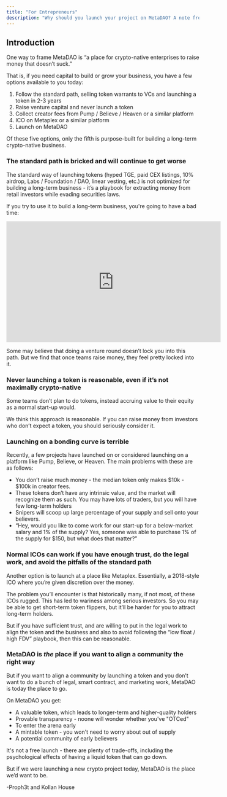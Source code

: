 ```yaml
---
title: "For Entrepreneurs"
description: "Why should you launch your project on MetaDAO? A note from the founders of MetaDAO."
---
```


## Introduction

One way to frame MetaDAO is “a place for crypto-native enterprises to raise money that doesn’t suck.”

That is, if you need capital to build or grow your business, you have a few options available to you today:

1. Follow the standard path, selling token warrants to VCs and launching a token in 2-3 years
2. Raise venture capital and never launch a token
3. Collect creator fees from Pump / Believe / Heaven or a similar platform
4. ICO on Metaplex or a similar platform
5. Launch on MetaDAO

Of these five options, only the fifth is purpose-built for building a long-term crypto-native business.

### The standard path is bricked and will continue to get worse

The standard way of launching tokens (hyped TGE, paid CEX listings, 10% airdrop, Labs / Foundation / DAO, linear vesting, etc.) is not optimized for building a long-term business - it’s a playbook for extracting money from retail investors while evading securities laws. 

If you try to use it to build a long-term business, you're going to have a bad time:

<iframe width="560" height="315" src="https://www.youtube.com/embed/99XsVSN_doQ?si=inP_4ZLnS0hLaID2" title="YouTube video player" frameborder="0" allow="accelerometer; autoplay; clipboard-write; encrypted-media; gyroscope; picture-in-picture; web-share" referrerpolicy="strict-origin-when-cross-origin" allowfullscreen></iframe>

Some may believe that doing a venture round doesn’t lock you into this path. But we find
that once teams raise money, they feel pretty locked into it.

### Never launching a token is reasonable, even if it’s not maximally crypto-native

Some teams don’t plan to do tokens, instead accruing value to their equity as a normal start-up would.

We think this approach is reasonable. If you can raise money from investors who don’t expect a token, you should seriously consider it.

### Launching on a bonding curve is terrible

Recently, a few projects have launched on or considered launching on a platform like Pump, Believe, or Heaven. The main problems with these are as follows:

- You don’t raise much money - the median token only makes \$10k - \$100k in creator fees.
- These tokens don’t have any intrinsic value, and the market will recognize them as such. You may have lots of traders, but you will have few long-term holders
- Snipers will scoop up large percentage of your supply and sell onto your believers.
- “Hey, would you like to come work for our start-up for a below-market salary and 1% of the supply? Yes, someone was able to purchase 1% of the supply for $150, but what does that matter?”

### Normal ICOs can work if you have enough trust, do the legal work, and avoid the pitfalls of the standard path

Another option is to launch at a place like Metaplex. Essentially, a 2018-style ICO where you’re given discretion over the money.

The problem you’ll encounter is that historically many, if not most, of these ICOs rugged. This has led to wariness among serious investors. So you may be able to get short-term token flippers, but it’ll be harder for you to attract long-term holders.

But if you have sufficient trust, and are willing to put in the legal work to align the token and the business and also to avoid following the “low float / high FDV” playbook, then this can be reasonable.

### MetaDAO is *the* place if you want to align a community the right way

But if you want to align a community by launching a token and you don’t want to do a bunch of legal, smart contract, and marketing work, MetaDAO is today the place to go.

On MetaDAO you get:
- A valuable token, which leads to longer-term and higher-quality holders
- Provable transparency - noone will wonder whether you've "OTCed"
- To enter the arena early
- A mintable token - you won't need to worry about out of supply
- A potential community of early believers

It's not a free launch - there are plenty of trade-offs, including the psychological effects of having a liquid token that can go down.

But if we were launching a new crypto project today, MetaDAO is the place we’d want to be.

-Proph3t and Kollan House